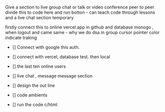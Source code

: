 Give a section to live group chat or talk or video conference peer to peer 
divide this to code here and run botton - can teach code through lessons
and a live chat section temporary

firstly connect this to online vercel.app in github and database monogo , when logout and came same - why we do dsa in group
cursor pointer color indicate traking

- [] Connect with google this auth.
- [] connect with vercel, database test. then local
- [] the last ten online users
- [] live chat , message message section
- [] design the out line

- [] code ambients 
- [] run the code c/html
